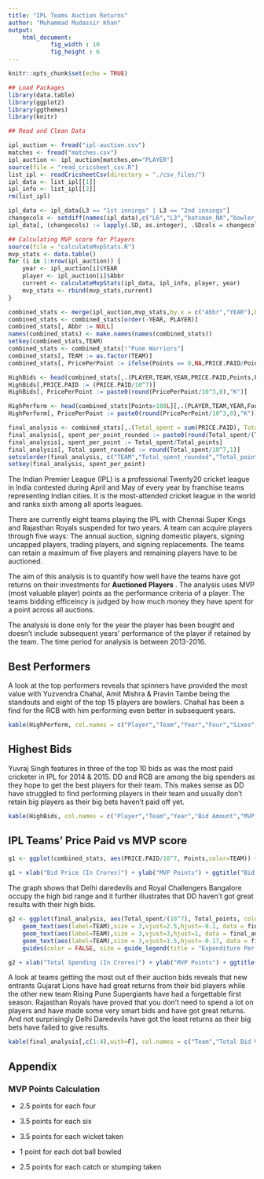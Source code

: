 ```yaml
---
title: "IPL Teams Auction Returns"
author: "Muhammad Mudassir Khan"
output: 
    html_document:
            fig_width : 10
            fig_height : 6
---
```


```r
knitr::opts_chunk$set(echo = TRUE)
```
```r
## Load Packages
library(data.table)
library(ggplot2)
library(ggthemes)
library(knitr)
```

```r
## Read and Clean Data

ipl_auction <- fread("ipl-auction.csv")
matches <- fread("matches.csv")
ipl_auction <- ipl_auction[matches,on="PLAYER"]
source(file = "read_cricsheet_csv.R")
list_ipl <- readCricsheetCsv(directory = "./csv_files/")
ipl_data <- list_ipl[[1]]
ipl_info <- list_ipl[[2]]
rm(list_ipl)

ipl_data <- ipl_data[L3 == "1st innings" | L3 == "2nd innings"]
changecols <- setdiff(names(ipl_data),c("L6","L3","batsman_NA","bowler_NA","non_striker_NA","wicket_fielders","wicket_kind","wicket_player_out"))
ipl_data[, (changecols) := lapply(.SD, as.integer), .SDcols = changecols]
```

```r
## Calculating MVP score for Players
source(file = "calculateMvpStats.R")
mvp_stats <- data.table()
for (i in 1:nrow(ipl_auction)) {
    year <- ipl_auction[i]$YEAR
    player <- ipl_auction[i]$Abbr
    current <- calculateMvpStats(ipl_data, ipl_info, player, year)
    mvp_stats <- rbind(mvp_stats,current)
}

combined_stats <- merge(ipl_auction,mvp_stats,by.x = c("Abbr","YEAR"),by.y = c("Player","Period"))
combined_stats <- combined_stats[order(-YEAR, PLAYER)]
combined_stats[, Abbr := NULL]
names(combined_stats) <- make.names(names(combined_stats))
setkey(combined_stats,TEAM)
combined_stats <- combined_stats[!"Pune Warriors"]
combined_stats[, TEAM := as.factor(TEAM)]
combined_stats[, PricePerPoint := ifelse(Points == 0,NA,PRICE.PAID/Points)]

HighBids <- head(combined_stats[,.(PLAYER,TEAM,YEAR,PRICE.PAID,Points,PricePerPoint)][order(-PRICE.PAID)],10)
HighBids[,PRICE.PAID := (PRICE.PAID/10^7)]
HighBids[, PricePerPoint := paste0(round(PricePerPoint/10^3,0),"K")]

HighPerform <- head(combined_stats[Points>100L][,.(PLAYER,TEAM,YEAR,Fours,Sixes,Wickets,Points,PricePerPoint)][order(PricePerPoint)],15)
HighPerform[, PricePerPoint := paste0(round(PricePerPoint/10^3,0),"K")]

final_analysis <- combined_stats[,.(Total_spent = sum(PRICE.PAID), Total_points = sum(Points)),by=TEAM]
final_analysis[, spent_per_point_rounded := paste0(round(Total_spent/(Total_points * 10^3),0),"K")]
final_analysis[, spent_per_point := Total_spent/Total_points]
final_analysis[, Total_spent_rounded := round(Total_spent/10^7,1)]
setcolorder(final_analysis, c("TEAM","Total_spent_rounded","Total_points","spent_per_point_rounded","Total_spent","spent_per_point"))
setkey(final_analysis, spent_per_point)
```

The Indian Premier League (IPL) is a professional Twenty20 cricket league in India contested during April and May of every year by franchise teams representing Indian cities. It is the most-attended cricket league in the world and ranks sixth among all sports leagues.

There are currently eight teams playing the IPL with Chennai Super Kings and Rajasthan Royals suspended for two years. A team can  acquire players through five ways: The annual auction, signing domestic players, signing uncapped players, trading players, and signing replacements. The teams can retain a maximum of five players and remaining players have to be auctioned.

The aim of this analysis is to quantify how well have the teams have got returns on their investments for **Auctioned Players** . The analysis uses MVP (most valuable player) points as the performance criteria of a player. The teams bidding efficeincy is judged by how much money they have spent for a point across all auctions. 

The analysis is done only for the year the player has been bought and doesn't include subsequent years' performance of the player if retained by the team. The time period for analysis is between 2013-2016.

## Best Performers

A look at the top performers reveals that spinners have provided the most value with Yuzvendra Chahal, Amit Mishra & Pravin Tambe being the standouts and eight of the top 15 players are bowlers. Chahal has been a find for the RCB with him performing even better in subsequent years.

```r
kable(HighPerform, col.names = c("Player","Team","Year","Four","Sixes","Wickets","MVP Points","Spent Per Point"),align = 'c',caption = "Best Performing Players (more than 100 Points)")
```

## Highest Bids

Yuvraj Singh features in three of the top 10 bids as was the most paid cricketer in IPL for 2014 & 2015. DD and RCB are among the big spenders as they hope to get the best players for their team. This makes sense as DD have struggled to find performing players in their team and usually don't retain big players as their big bets haven't paid off yet.

```r
kable(HighBids, col.names = c("Player","Team","Year","Bid Amount","MVP Points","Spent Per Point"),align = 'c')
```

## IPL Teams' Price Paid vs MVP score

```r
g1 <- ggplot(combined_stats, aes(PRICE.PAID/10^7, Points,color=TEAM)) + geom_point(size=8) + theme_stata() + scale_color_brewer(palette = "Spectral")

g1 + xlab("Bid Price (In Crores)") + ylab("MVP Points") + ggtitle("Bid Amount vs MVP Points of Players bid by IPL teams") + theme(axis.title = element_text(size = 12), axis.title.y = element_text(margin=margin(0,10,0,0)), title =  element_text(margin=margin(0,0,10,0)))
```

The graph shows that Delhi daredevils and Royal Challengers Bangalore occupy the high bid range and it further illustrates that DD haven't got great results with their high bids.

```r
g2 <- ggplot(final_analysis, aes(Total_spent/(10^7), Total_points, color = TEAM, size = (spent_per_point/10^3), label = TEAM)) + geom_point() + 
    geom_text(aes(label=TEAM),size = 3,vjust=2.5,hjust=-0.1, data = final_analysis[1:8]) +
    geom_text(aes(label=TEAM),size = 3,vjust=3,hjust=1, data = final_analysis[10]) + 
    geom_text(aes(label=TEAM),size = 3,vjust=1.5,hjust=-0.17, data = final_analysis[9]) + scale_size(range = c(7,13)) +
    guides(color = FALSE, size = guide_legend(title = "Expenditure Per Point (Thousand)")) + theme_stata() + scale_color_stata()

g2 + xlab("Total Spending (In Crores)") + ylab("MVP Points") + ggtitle("IPL Teams Total Biddings vs Points Earned") + theme(axis.title = element_text(size = 12), axis.title.y = element_text(margin=margin(0,10,0,0)), title =  element_text(margin=margin(0,0,10,0)))
```

A look at teams getting the most out of their auction bids reveals that new entrants Gujarat Lions have had great returns from their bid players while the other new team Rising Pune Supergiants have had a forgettable first season. Rajasthan Royals have proved that you don't need to spend a lot on players and have made some very smart bids and have got great returns. And not surprisingly Delhi Daredevils have got the least returns as their big bets have failed to give results.

```r
kable(final_analysis[,c(1:4),with=F], col.names = c("Team","Total Bid Value (Crores)","Total MVP Points","Amount Spent Per Point"),align = 'c')
```

## Appendix

### MVP Points Calculation
* 2.5 points for each four

* 3.5 points for each six

* 3.5 points for each wicket taken

* 1 point for each dot ball bowled

* 2.5 points for each catch or stumping taken